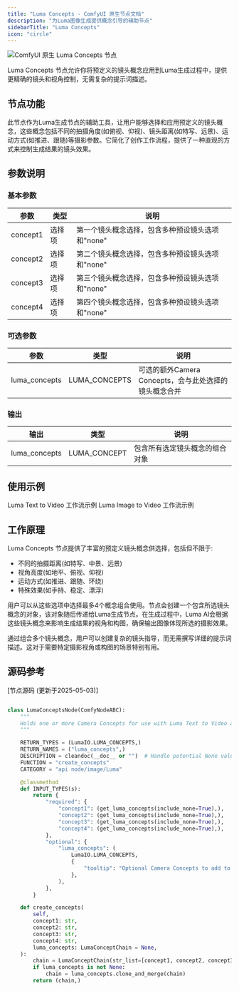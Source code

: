 ```yaml
---
title: "Luma Concepts - ComfyUI 原生节点文档"
description: "为Luma图像生成提供概念引导的辅助节点"
sidebarTitle: "Luma Concepts"
icon: "circle"
---
```


![ComfyUI 原生 Luma Concepts 节点](/images/built-in-nodes/api_nodes/luma/luma-concepts.jpg)

Luma Concepts 节点允许你将预定义的镜头概念应用到Luma生成过程中，提供更精确的镜头和视角控制，无需复杂的提示词描述。

## 节点功能

此节点作为Luma生成节点的辅助工具，让用户能够选择和应用预定义的镜头概念，这些概念包括不同的拍摄角度(如俯视、仰视)、镜头距离(如特写、远景)、运动方式(如推进、跟随)等摄影参数。它简化了创作工作流程，提供了一种直观的方式来控制生成结果的镜头效果。

## 参数说明

### 基本参数

| 参数     | 类型   | 说明                                       |
| -------- | ------ | ---------------------------------------- |
| concept1 | 选择项 | 第一个镜头概念选择，包含多种预设镜头选项和"none" |
| concept2 | 选择项 | 第二个镜头概念选择，包含多种预设镜头选项和"none" |
| concept3 | 选择项 | 第三个镜头概念选择，包含多种预设镜头选项和"none" |
| concept4 | 选择项 | 第四个镜头概念选择，包含多种预设镜头选项和"none" |

### 可选参数

| 参数           | 类型           | 说明                                                  |
| ------------- | ------------- | ----------------------------------------------------- |
| luma_concepts | LUMA_CONCEPTS | 可选的额外Camera Concepts，会与此处选择的镜头概念合并        |

### 输出

| 输出           | 类型          | 说明                           |
| ------------- | ------------ | ------------------------------ |
| luma_concepts | LUMA_CONCEPT | 包含所有选定镜头概念的组合对象       |

## 使用示例

<Card title="Luma Text to video 工作流示例" icon="book" href="/zh-CN/tutorials/api-nodes/luma/luma-text-to-video">
Luma Text to Video 工作流示例
</Card>

<Card title="Luma Text to Image 工作流示例" icon="book" href="/zh-CN/tutorials/api-nodes/luma/luma-image-to-video">
Luma Image to Video 工作流示例
</Card>

## 工作原理

Luma Concepts 节点提供了丰富的预定义镜头概念供选择，包括但不限于:
- 不同的拍摄距离(如特写、中景、远景)
- 视角高度(如地平、俯视、仰视)
- 运动方式(如推进、跟随、环绕)
- 特殊效果(如手持、稳定、漂浮)

用户可以从这些选项中选择最多4个概念组合使用。节点会创建一个包含所选镜头概念的对象，该对象随后传递给Luma生成节点。在生成过程中，Luma AI会根据这些镜头概念来影响生成结果的视角和构图，确保输出图像体现所选的摄影效果。

通过组合多个镜头概念，用户可以创建复杂的镜头指导，而无需撰写详细的提示词描述。这对于需要特定摄影视角或构图的场景特别有用。

## 源码参考

[节点源码 (更新于2025-05-03)] 

```python

class LumaConceptsNode(ComfyNodeABC):
    """
    Holds one or more Camera Concepts for use with Luma Text to Video and Luma Image to Video nodes.
    """

    RETURN_TYPES = (LumaIO.LUMA_CONCEPTS,)
    RETURN_NAMES = ("luma_concepts",)
    DESCRIPTION = cleandoc(__doc__ or "")  # Handle potential None value
    FUNCTION = "create_concepts"
    CATEGORY = "api node/image/Luma"

    @classmethod
    def INPUT_TYPES(s):
        return {
            "required": {
                "concept1": (get_luma_concepts(include_none=True),),
                "concept2": (get_luma_concepts(include_none=True),),
                "concept3": (get_luma_concepts(include_none=True),),
                "concept4": (get_luma_concepts(include_none=True),),
            },
            "optional": {
                "luma_concepts": (
                    LumaIO.LUMA_CONCEPTS,
                    {
                        "tooltip": "Optional Camera Concepts to add to the ones chosen here."
                    },
                ),
            },
        }

    def create_concepts(
        self,
        concept1: str,
        concept2: str,
        concept3: str,
        concept4: str,
        luma_concepts: LumaConceptChain = None,
    ):
        chain = LumaConceptChain(str_list=[concept1, concept2, concept3, concept4])
        if luma_concepts is not None:
            chain = luma_concepts.clone_and_merge(chain)
        return (chain,)


```